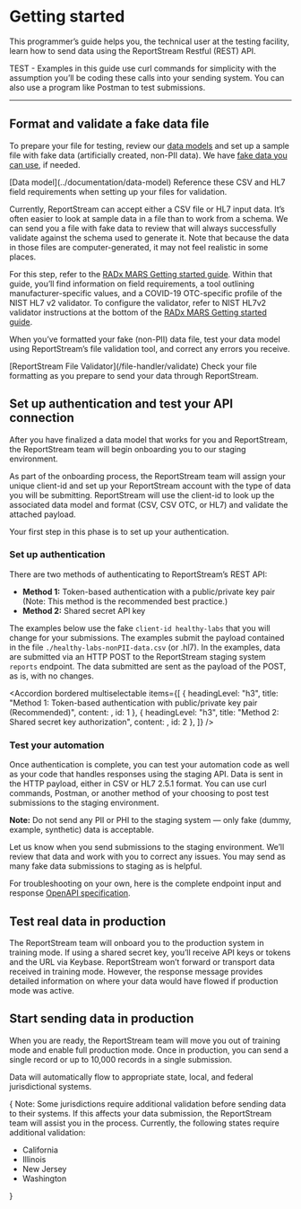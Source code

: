 
# Getting started

<p className="usa-intro text-base">This programmer’s guide helps you, the technical user at the testing facility, learn how to send data using the ReportStream Restful (REST) API.</p>

TEST - Examples in this guide use curl commands for simplicity with the assumption you’ll be coding these calls into your sending system.
You can also use a program like Postman to test submissions.

***

<h2 className="rs-numbered">Format and validate a fake data file</h2>

To prepare your file for testing, review our [data models](../documentation/data-model) and set up a sample file with fake data (artificially created, non-PII data).
We have [fake data you can use](/assets/csv/ReportStream-StandardCSV-ExampleData-20220509.csv), if needed.

<CardGroup>
    <Card className="width-full">
        <CardHeader>[Data model](../documentation/data-model)</CardHeader>
        <CardBody>
            Reference these CSV and HL7 field requirements when setting up your files for validation.
        </CardBody>
    </Card>
</CardGroup>

Currently, ReportStream can accept either a CSV file or HL7 input data. It’s often easier to look at sample data in a file than to work from a schema. 
We can send you a file with fake data to review that will always successfully validate against the schema used to generate it. 
Note that because the data in those files are computer-generated, it may not feel realistic in some places.

<Alert type="tip">For this step, refer to the [RADx MARS Getting started guide](https://www.nibib.nih.gov/covid-19/radx-tech-program/mars/hl7v2-getting-started).
        Within that guide, you’ll find information on field requirements, a tool outlining manufacturer-specific values, and a COVID-19 OTC-specific profile of the NIST HL7 v2 validator. 
        To configure the validator, refer to NIST HL7v2 validator instructions at the bottom of the [RADx MARS Getting started guide](https://www.nibib.nih.gov/covid-19/radx-tech-program/mars/hl7v2-getting-started).</Alert>

When you’ve formatted your fake (non-PII) data file, test your data model using ReportStream’s file validation tool, and correct any errors you receive.

<CardGroup>
    <Card className="width-full">
        <CardHeader typeof="div">[ReportStream File Validator](/file-handler/validate)</CardHeader>
        <CardBody>
            Check your file formatting as you prepare to send your data through ReportStream.
        </CardBody>
    </Card>
</CardGroup>

<h2 className="rs-numbered">Set up authentication and test your API connection</h2>

After you have finalized a data model that works for you and ReportStream, the ReportStream team will begin onboarding you to our staging environment.

As part of the onboarding process, the ReportStream team will assign your unique client-id and set up your ReportStream account with the type of data you will be submitting.
ReportStream will use the client-id to look up the associated data model and format (CSV, CSV OTC, or HL7) and validate the attached payload.

Your first step in this phase is to set up your authentication.

### Set up authentication

There are two methods of authenticating to ReportStream’s REST API:

* **Method 1:** Token-based authentication with a public/private key pair (Note: This method is the recommended best practice.)
* **Method 2:** Shared secret API key

The examples below use the fake `client-id healthy-labs` that you will change for your submissions. 
The examples submit the payload contained in the file `./healthy-labs-nonPII-data.csv` (or .hl7). 
In the examples, data are submitted via an HTTP POST to the ReportStream staging system `reports` endpoint. 
The data submitted are sent as the payload of the POST, as is, with no changes.

<Accordion bordered multiselectable items={[
    {
        headingLevel: "h3",
        title: "Method 1: Token-based authentication with public/private key pair (Recommended)", 
        content: <Method1 />,
        id: 1
    },
    {
        headingLevel: "h3",
        title: "Method 2: Shared secret key authorization", 
        content: <Method2 />,
        id: 2
    },
]} />

### Test your automation

Once authentication is complete, you can test your automation code as well as your code that handles responses using the staging API. 
Data is sent in the HTTP payload, either in CSV or HL7 2.5.1 format. 
You can use curl commands, Postman, or another method of your choosing to post test submissions to the staging environment.

<Alert type="tip">**Note:** Do not send any PII or PHI to the staging system — only fake (dummy, example, synthetic) data is acceptable.</Alert>

Let us know when you send submissions to the staging environment. We’ll review that data and work with you to correct any issues. You may send as many fake data submissions to staging as is helpful.

For troubleshooting on your own, here is the complete endpoint input and response [OpenAPI specification](https://github.com/CDCgov/prime-reportstream/blob/master/prime-router/docs/api).

<h2 className="rs-numbered">Test real data in production</h2>

The ReportStream team will onboard you to the production system in training mode. If using a shared secret key, you’ll receive API keys or tokens and the URL via Keybase. ReportStream won’t forward or transport data received in training mode. However, the response message provides detailed information on where your data would have flowed if production mode was active.

<h2 className="rs-numbered">Start sending data in production</h2>

When you are ready, the ReportStream team will move you out of training mode and enable full production mode. Once in production, you can send a single record or up to 10,000 records in a single submission.

Data will automatically flow to appropriate state, local, and federal jurisdictional systems.

{
<Alert type="tip">
    <span className="text-bold">Note:</span> Some jurisdictions require additional validation before sending data to their systems. If this affects your data submission, the ReportStream team will assist you in the process. Currently, the following states require additional validation:
    <ul>
        <li>California</li>
        <li>Illinois</li>
        <li>New Jersey</li>
        <li>Washington</li>
    </ul>
</Alert>
}
